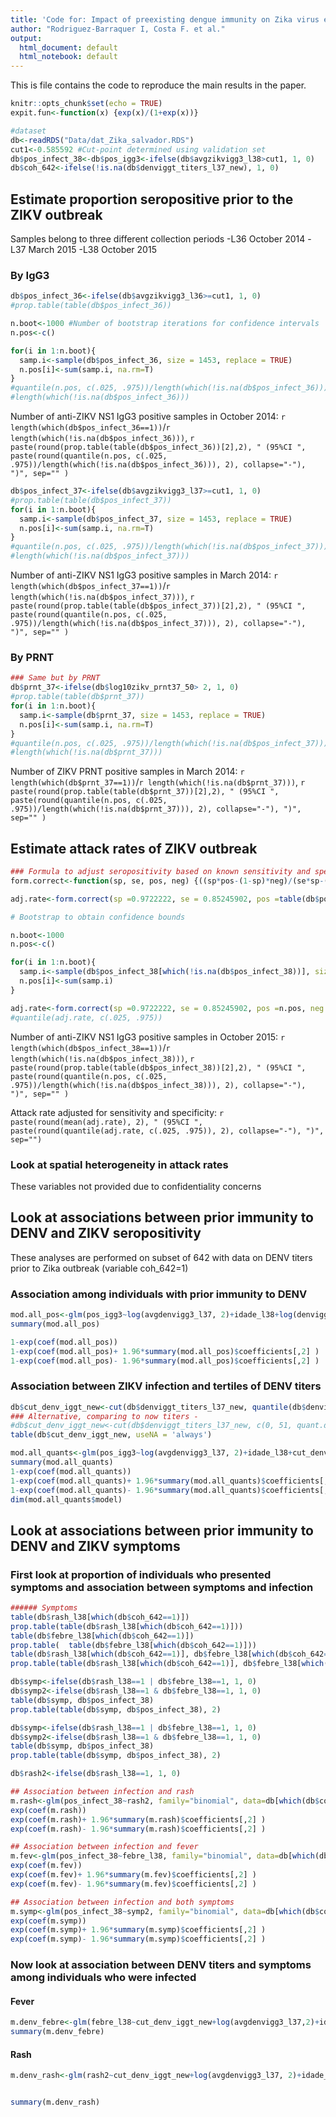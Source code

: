 ```yaml
---
title: 'Code for: Impact of preexisting dengue immunity on Zika virus emergence in a dengue endemic region'
author: "Rodriguez-Barraquer I, Costa F. et al."
output:
  html_document: default
  html_notebook: default
---
```


This is file contains the code to reproduce the main results in the paper.

```r
knitr::opts_chunk$set(echo = TRUE)
expit.fun<-function(x) {exp(x)/(1+exp(x))}
```

```r
#dataset
db<-readRDS("Data/dat_Zika_salvador.RDS")
cut1<-0.585592 #Cut-point determined using validation set
db$pos_infect_38<-db$pos_igg3<-ifelse(db$avgzikvigg3_l38>cut1, 1, 0)
db$coh_642<-ifelse(!is.na(db$denviggt_titers_l37_new), 1, 0)
```

## Estimate proportion seropositive prior to the ZIKV outbreak
Samples belong to three different collection periods
-L36 October 2014
-L37 March 2015
-L38 October 2015

### By IgG3
```r
db$pos_infect_36<-ifelse(db$avgzikvigg3_l36>=cut1, 1, 0)
#prop.table(table(db$pos_infect_36))

n.boot<-1000 #Number of bootstrap iterations for confidence intervals
n.pos<-c()

for(i in 1:n.boot){
  samp.i<-sample(db$pos_infect_36, size = 1453, replace = TRUE)
  n.pos[i]<-sum(samp.i, na.rm=T)
}
#quantile(n.pos, c(.025, .975))/length(which(!is.na(db$pos_infect_36)))
#length(which(!is.na(db$pos_infect_36)))
```
Number of anti-ZIKV NS1 IgG3 positive samples in October 2014: `r length(which(db$pos_infect_36==1))`/`r length(which(!is.na(db$pos_infect_36)))`, `r paste(round(prop.table(table(db$pos_infect_36))[2],2), " (95%CI ", paste(round(quantile(n.pos, c(.025, .975))/length(which(!is.na(db$pos_infect_36))), 2), collapse="-"), ")", sep="" )`


```r
db$pos_infect_37<-ifelse(db$avgzikvigg3_l37>=cut1, 1, 0)
#prop.table(table(db$pos_infect_37))
for(i in 1:n.boot){
  samp.i<-sample(db$pos_infect_37, size = 1453, replace = TRUE)
  n.pos[i]<-sum(samp.i, na.rm=T)
}
#quantile(n.pos, c(.025, .975))/length(which(!is.na(db$pos_infect_37)))
#length(which(!is.na(db$pos_infect_37)))
```
Number of anti-ZIKV NS1 IgG3 positive samples in March 2014: `r length(which(db$pos_infect_37==1))`/`r length(which(!is.na(db$pos_infect_37)))`, `r paste(round(prop.table(table(db$pos_infect_37))[2],2), " (95%CI ", paste(round(quantile(n.pos, c(.025, .975))/length(which(!is.na(db$pos_infect_37))), 2), collapse="-"), ")", sep="" )`


### By PRNT
```r
### Same but by PRNT
db$prnt_37<-ifelse(db$log10zikv_prnt37_50> 2, 1, 0)
#prop.table(table(db$prnt_37))
for(i in 1:n.boot){
  samp.i<-sample(db$prnt_37, size = 1453, replace = TRUE)
  n.pos[i]<-sum(samp.i, na.rm=T)
}
#quantile(n.pos, c(.025, .975))/length(which(!is.na(db$pos_infect_37)))
#length(which(!is.na(db$prnt_37)))
```
Number of ZIKV PRNT positive samples in March 2014: `r length(which(db$prnt_37==1))`/`r length(which(!is.na(db$prnt_37)))`, `r paste(round(prop.table(table(db$prnt_37))[2],2), " (95%CI ", paste(round(quantile(n.pos, c(.025, .975))/length(which(!is.na(db$prnt_37))), 2), collapse="-"), ")", sep="" )`


## Estimate attack rates of ZIKV outbreak

```r


### Formula to adjust seropositivity based on known sensitivity and specificity
form.correct<-function(sp, se, pos, neg) {((sp*pos-(1-sp)*neg)/(se*sp-(1-se)*(1-sp)))}

adj.rate<-form.correct(sp =0.9722222, se = 0.85245902, pos =table(db$pos_infect_38)[2], neg = table(db$pos_infect_38)[1]) 

# Bootstrap to obtain confidence bounds

n.boot<-1000
n.pos<-c()

for(i in 1:n.boot){
  samp.i<-sample(db$pos_infect_38[which(!is.na(db$pos_infect_38))], size = 1453, replace = TRUE)
  n.pos[i]<-sum(samp.i)
}

adj.rate<-form.correct(sp =0.9722222, se = 0.85245902, pos =n.pos, neg = 1453-n.pos )/1453
#quantile(adj.rate, c(.025, .975))
```
Number of anti-ZIKV NS1 IgG3 positive samples in October 2015: `r length(which(db$pos_infect_38==1))`/`r length(which(!is.na(db$pos_infect_38)))`, `r paste(round(prop.table(table(db$pos_infect_38))[2],2), " (95%CI ", paste(round(quantile(n.pos, c(.025, .975))/length(which(!is.na(db$pos_infect_38))), 2), collapse="-"), ")", sep="" )`

Attack rate adjusted for sensitivity and specificity: `r paste(round(mean(adj.rate), 2), " (95%CI ", paste(round(quantile(adj.rate, c(.025, .975)), 2), collapse="-"), ")", sep="") `

### Look at spatial heterogeneity in attack rates
These variables not provided due to confidentiality concerns

## Look at associations between prior immunity to DENV and ZIKV seropositivity
These analyses are performed on subset of 642 with data on DENV titers prior to Zika outbreak (variable coh_642=1)

### Association among individuals with prior immunity to DENV
```r
mod.all_pos<-glm(pos_igg3~log(avgdenvigg3_l37, 2)+idade_l38+log(denviggt_titers_l37_new, 2), data=db[which(db$denviggt_titers_l37_new>50),], family="binomial")
summary(mod.all_pos)

1-exp(coef(mod.all_pos))
1-exp(coef(mod.all_pos)+ 1.96*summary(mod.all_pos)$coefficients[,2] )
1-exp(coef(mod.all_pos)- 1.96*summary(mod.all_pos)$coefficients[,2] )

```


### Association between ZIKV infection and tertiles of DENV titers
```r
db$cut_denv_iggt_new<-cut(db$denviggt_titers_l37_new, quantile(db$denviggt_titers_l37_new, c(0, 1/3, 2/3, 3/3), na.rm=T), include.lowest = T)
### Alternative, comparing to now titers -
#db$cut_denv_iggt_new<-cut(db$denviggt_titers_l37_new, c(0, 51, quant.denv), include.lowest = T)
table(db$cut_denv_iggt_new, useNA = 'always')

mod.all_quants<-glm(pos_igg3~log(avgdenvigg3_l37, 2)+idade_l38+cut_denv_iggt_new, data=db, family="binomial")
summary(mod.all_quants)
1-exp(coef(mod.all_quants))
1-exp(coef(mod.all_quants)+ 1.96*summary(mod.all_quants)$coefficients[,2] )
1-exp(coef(mod.all_quants)- 1.96*summary(mod.all_quants)$coefficients[,2] )
dim(mod.all_quants$model)
```

## Look at associations between prior immunity to DENV and ZIKV symptoms

### First look at proportion of individuals who presented symptoms and association between symptoms and infection

```r
###### Symptoms
table(db$rash_l38[which(db$coh_642==1)])
prop.table(table(db$rash_l38[which(db$coh_642==1)]))
table(db$febre_l38[which(db$coh_642==1)])
prop.table(  table(db$febre_l38[which(db$coh_642==1)]))
table(db$rash_l38[which(db$coh_642==1)], db$febre_l38[which(db$coh_642==1)])
prop.table(table(db$rash_l38[which(db$coh_642==1)], db$febre_l38[which(db$coh_642==1)]))

db$symp<-ifelse(db$rash_l38==1 | db$febre_l38==1, 1, 0)
db$symp2<-ifelse(db$rash_l38==1 & db$febre_l38==1, 1, 0)
table(db$symp, db$pos_infect_38)
prop.table(table(db$symp, db$pos_infect_38), 2)

db$symp<-ifelse(db$rash_l38==1 | db$febre_l38==1, 1, 0)
db$symp2<-ifelse(db$rash_l38==1 & db$febre_l38==1, 1, 0)
table(db$symp, db$pos_infect_38)
prop.table(table(db$symp, db$pos_infect_38), 2)

db$rash2<-ifelse(db$rash_l38==1, 1, 0)

## Association between infection and rash
m.rash<-glm(pos_infect_38~rash2, family="binomial", data=db[which(db$coh_642==1),])
exp(coef(m.rash))
exp(coef(m.rash)+ 1.96*summary(m.rash)$coefficients[,2] )
exp(coef(m.rash)- 1.96*summary(m.rash)$coefficients[,2] )

## Association between infection and fever
m.fev<-glm(pos_infect_38~febre_l38, family="binomial", data=db[which(db$coh_642==1),])
exp(coef(m.fev))
exp(coef(m.fev)+ 1.96*summary(m.fev)$coefficients[,2] )
exp(coef(m.fev)- 1.96*summary(m.fev)$coefficients[,2] )

## Association between infection and both symptoms
m.symp<-glm(pos_infect_38~symp2, family="binomial", data=db[which(db$coh_642==1),])
exp(coef(m.symp))
exp(coef(m.symp)+ 1.96*summary(m.symp)$coefficients[,2] )
exp(coef(m.symp)- 1.96*summary(m.symp)$coefficients[,2] )

```

### Now look at association between DENV titers and symptoms among individuals who were infected

#### Fever
```r
m.denv_febre<-glm(febre_l38~cut_denv_iggt_new+log(avgdenvigg3_l37,2)+idade_l38, family="binomial", data=db[which(db$coh_642==1 & db$pos_infect_38==1),])
summary(m.denv_febre)

```

#### Rash
```r
m.denv_rash<-glm(rash2~cut_denv_iggt_new+log(avgdenvigg3_l37, 2)+idade_l38, family="binomial", data=db[which(db$coh_642==1 & db$pos_infect_38==1),])


summary(m.denv_rash)

```


